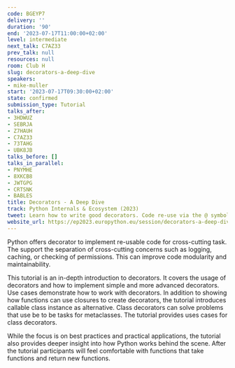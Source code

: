 ```yaml
---
code: BGEYP7
delivery: ''
duration: '90'
end: '2023-07-17T11:00:00+02:00'
level: intermediate
next_talk: C7AZ33
prev_talk: null
resources: null
room: Club H
slug: decorators-a-deep-dive
speakers:
- mike-muller
start: '2023-07-17T09:30:00+02:00'
state: confirmed
submission_type: Tutorial
talks_after:
- 3HDWUZ
- SEBRJA
- Z7HAUH
- C7AZ33
- 73TAHG
- UBK8JB
talks_before: []
talks_in_parallel:
- PNYMHE
- 8XKCB8
- JWTGPG
- CRTSNK
- BABLES
title: Decorators - A Deep Dive
track: Python Internals & Ecosystem (2023)
tweet: Learn how to write good decorators. Code re-use via the @ symbol made easy.
website_url: https://ep2023.europython.eu/session/decorators-a-deep-dive
---
```


Python offers decorator to implement re-usable code for cross-cutting task.
The support the separation of cross-cutting concerns such as logging, caching,
or checking of permissions.
This can improve code modularity and maintainability.

This tutorial is an in-depth introduction to decorators.
It covers the usage of decorators and how to implement simple and more advanced
decorators.
Use cases demonstrate how to work with decorators.
In addition to showing how functions can use closures to create decorators,
the tutorial introduces callable class instance as alternative.
Class decorators can solve problems that use be to be tasks for metaclasses.
The tutorial provides uses cases for class decorators.

While the focus is on best practices and practical applications, the tutorial
also provides deeper insight into how Python works behind the scene.
After the tutorial participants will feel comfortable with functions that take
functions and return new functions.

